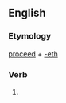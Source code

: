 ==English==

===Etymology===
[[proceed]] + [[-eth]]

===Verb===
{{infl|en|verb form}}

# {{archaic third-person singular of|proceed}}